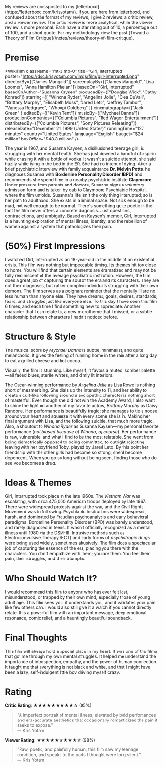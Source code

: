 <Notice type="info">
My reviews are crossposted to my [letterboxd](https://letterboxd.com/krisyotam/). If you are here from letterboxd, and confused about the format
of my reviews, I give 2 reviews: a critic review, and a viewer review. The critic review is more analytical, while the viewer review is more personal. 
Each have a star rating out of 10, a percentage out of 100, and a short quote. For my methodology view the post [Toward a Theory of Film Critique](/notes/reviews/theory-of-film-critique). 
</Notice> 

# Premise 
<WikiFilm 
  className="mt-2 mb-0"
  title="Girl, Interrupted"
  poster="https://doc.krisyotam.com/imgs/film/girl-interrupted.png"
  directedBy={["James Mangold"]}
  screenplayBy={["James Mangold", "Lisa Loomer", "Anna Hamilton Phelan"]}
  basedOn="Girl, Interrupted"
  basedOnAuthor="Susanna Kaysen"
  producedBy={["Douglas Wick", "Cathy Konrad"]}
  starring={[
    "Winona Ryder",
    "Angelina Jolie",
    "Clea DuVall",
    "Brittany Murphy",
    "Elisabeth Moss",
    "Jared Leto",
    "Jeffrey Tambor",
    "Vanessa Redgrave",
    "Whoopi Goldberg"
  ]}
  cinematography={["Jack Green"]}
  editedBy={["Kevin Tent"]}
  musicBy={["Mychael Danna"]}
  productionCompanies={["Columbia Pictures", "Red Wagon Entertainment"]}
  distributedBy={["Columbia Pictures", "Sony Pictures Releasing"]}
  releaseDate="December 21, 1999 (United States)"
  runningTime="127 minutes"
  country="United States"
  language="English"
  budget="$24 million"
  boxOffice="$48.3 million"
/>

The year is 1967, and Susanna Kaysen, a disillusioned teenage girl, is struggling with her mental health. She has just downed a handful of aspirin while 
chasing it with a bottle of vodka. It wasn't a suicide attempt, she said hazily while lying in the bed in the ER. She had no intent of dying. After a brief 
psychiatric interview with family acquaintance **Dr. Melvin Potts**, he diagnoses Susanna with **Borderline Personality Disorder (BPD)** and recommends she 
spend time in a nearby psychiatric institute **Claymoore**. Under pressure from parents and doctors, Susanna signs a *voluntary* admission form and is taken 
by cab to Claymoore Psychiatric Hospital, where the film unfolds. Susanna's life isn't the only thing interupted; so is her path to adulthood. She exists in a 
liminal space. Not sick enough to be mad, not well enough to be normal. There's something quite poetic in the fact the film never offers a concrete diagnosis. 
Just questions, contradictions, and ambiguity. Based on Kaysen's memoir, Girl, Interrupted is a haunting exploration of mental illness, identity, 
and the rebellion of women against a system that pathologizes their pain. 

# (50%) First Impressions

I watched Girl, Interrupted as an 18-year-old in the middle of an existential crisis. This film was nothing but impeccable timing. Its themes 
hit too close to home. You will find that certain elements are dramatized and may not be fully reminiscent of the average psychiatric institution. However, 
the film does a great job of capturing the soul of the era and its characters. They are not their diagnoses, but rather complex individuals
struggling with their own demons. The film serves as a poignant reminder that the mentally ill are no less human than anyone else. They have dreams, goals, 
desires, standards, fears, and struggles just like everyone else. To this day I have seen this film 6 times, and each time I find something new to appreciate. 
Another character that I can relate to, a new microtheme that I missed, or a subtle relationship between characters I hadn't noticed before. 


# Structure & Style 

The musical score by *Mychael Danna* is subtle, minimalist, and quite melancholic. It gives the feeling of running home in the rain after a 
long day to eat a grilled cheese and hot cocoa.

Visually, the film is stunning. Like myself, it favors a muted, somber palette—all faded blues, sterile whites, and dimly lit interiors.

The Oscar-winning performance by *Angelina Jolie* as Lisa Rowe is nothing short of mesmerizing. She dials up the intensity to 11, and 
her ability to create a cult-like following around a sociopathic character is nothing short of masterful. Even though she did not win the Academy Award, I 
also want to shine the light on another of my favorite actors, *Brittany Murphy* as Daisy Randone. Her performance is beautifully tragic; she manages to tie a noose 
around your heart and squeeze it with every scene she is in. <Spoiler>Making her final argument with Lisa, and the following 
suicide, that much more tragic.</Spoiler> Also, a shoutout to *Winona Ryder* as Susanna Kaysen—my personal favorite performance (*not biased because of Winona, of course*). 
Her performance is raw, vulnerable, and what I find to be the most relatable. <Spoiler>She went from being diametrically opposed to being committed, to outright 
rejecting leaving with her boyfriend Toby, played by Jared Leto. By this point her friendship with the other girls had become so strong, she'd become dependent. 
When you go so long without being seen, finding those who do see you becomes a drug.</Spoiler>

# Ideas & Themes 

Girl, Interrupted took place in the late 1960s. The *Vietnam War* was escalating, with circa 475,000 American troops deployed by late 1967. 
There were widespread protests against the war, and the Civil Rights Movement was in full swing. Psychiatric institutions were widespread, harsh, and 
dominated by Freudian psychoanalysis and early behavioral paradigms. Borderline Personality Disorder (BPD) was barely understood, and rarely diagnosed 
in teens. It wasn't officially recognized as a mental illness until 1980 via the DSM-III. Intrusive methods such as Electroconvulsive Therapy (ECT) and early 
forms of *psychotropic drugs* were being used widely, sometimes abusively. The film does a spectacular job of capturing the essence of the era, placing you 
there with the characters. You don't empathize with them; you *are* them. You feel their pain, their struggles, and their triumphs.  

# Who Should Watch It?

I would recommend this film to anyone who has ever felt lost, misunderstood, or trapped by their own mind, especially those of young adult age. This film 
sees you, it understands you, and it validates your pain like few others can. I would also still give it a watch if you cannot directly relate. It is a powerful 
film with an important message, deep emotional resonance, comic relief, and a hauntingly beautiful soundtrack. 

# Final Thoughts 

This film will always hold a special place in my heart. It was one of the films that got me through my own mental struggles. It helped me understand the importance 
of introspection, empathy, and the power of human connection. It taught me that everything is not black and white, and that I might have been a lazy, self-indulgent 
little boy driving myself crazy.

# Rating
  
**Critic Rating**: ★★★★★★★★★☆  (95%)    
> "A imperfect portrait of mental illness, elevated by bold perfomances and era-accurate aesthetics that occasionally romanticizes the pain it seeks to expose."  
> — Kris Yotam  

**Viewer Rating**: ★★★★★★★★★☆ (98%)  
> "Raw, poetic, and painfully human, this film saw my teenage condition, and speaks to the parts I thought were long silent."  
> — Kris Yotam  